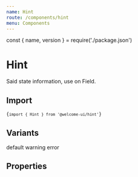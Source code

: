 ```yaml
---
name: Hint
route: /components/hint
menu: Components
---
```


const { name, version } = require('./package.json')

# Hint

<TagVersion version={version} name={name} />

Said state information, use on Field.

## Import

<Code>{`import { Hint } from '@welcome-ui/hint'`}</Code>

## Variants

<Playground>
  <Hint>default</Hint>
  <Hint variant="warning">warning</Hint>
  <Hint variant="error">error</Hint>
</Playground>

## Properties

<Props of={Hint} />
